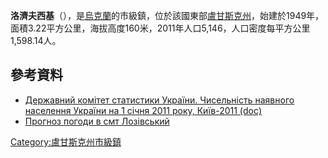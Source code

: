 {{No footnotes|time=2015-09-16T14:48:51+00:00}}
'''洛濟夫西基'''（{{lang-uk|Лозівський}}），是[[烏克蘭|烏克蘭]]的市級鎮，位於該國東部[[盧甘斯克州|盧甘斯克州]]，始建於1949年，面積3.22平方公里，海拔高度160米，2011年人口5,146，人口密度每平方公里1,598.14人。

==參考資料==
*[https://web.archive.org/web/20121010205321/http://stat6.stat.lviv.ua/PXWEB2007/ukr/publ/2011/chnas.zip Державний комітет статистики України. Чисельність наявного населення України на 1 січня 2011 року, Київ-2011 (doc)]
* [http://weather.in.ua/ua/lyganskaja/13743 Прогноз погоди в смт Лозівський]

{{coord|48|33|41|N|38|52|56|E|scale:30000|display=title}}

{{DEFAULTSORT:Лозівський}}
[[Category:盧甘斯克州市級鎮|Category:盧甘斯克州市級鎮]]


{{Luhansk-geo-stub}}